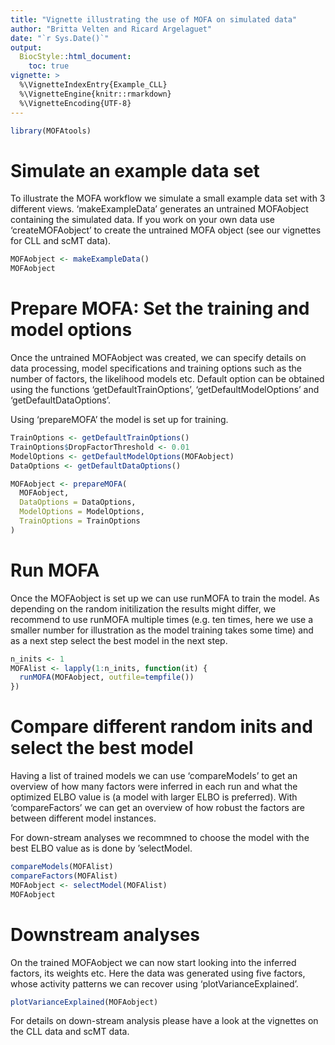 ```yaml
---
title: "Vignette illustrating the use of MOFA on simulated data"
author: "Britta Velten and Ricard Argelaguet"
date: "`r Sys.Date()`"
output:
  BiocStyle::html_document:
    toc: true
vignette: >
  %\VignetteIndexEntry{Example_CLL}
  %\VignetteEngine{knitr::rmarkdown}
  %\VignetteEncoding{UTF-8}
---
```


```r
library(MOFAtools)
```

# Simulate an example data set
To illustrate the MOFA workflow we simulate a small example data set with 3 different views. 'makeExampleData' generates an untrained MOFAobject containing the simulated data. If you work on your own data use 'createMOFAobject' to create the untrained MOFA object (see our vignettes for CLL and scMT data).
```r
MOFAobject <- makeExampleData()
MOFAobject
```

# Prepare MOFA: Set the training and model options
Once the untrained MOFAobject was created, we can specify details on data processing, model specifications and training options such as the number of factors, the likelihood models etc. Default option can be obtained using the functions 'getDefaultTrainOptions', 'getDefaultModelOptions' and 'getDefaultDataOptions'. 

Using 'prepareMOFA' the model is set up for training.
```r
TrainOptions <- getDefaultTrainOptions()
TrainOptions$DropFactorThreshold <- 0.01
ModelOptions <- getDefaultModelOptions(MOFAobject)
DataOptions <- getDefaultDataOptions()

MOFAobject <- prepareMOFA(
  MOFAobject, 
  DataOptions = DataOptions,
  ModelOptions = ModelOptions,
  TrainOptions = TrainOptions
)
```

# Run MOFA
Once the MOFAobject is set up we can use runMOFA to train the model. As depending on the random initilization the results might differ, we recommend to use runMOFA multiple times (e.g. ten times, here we use a smaller number for illustration as the model training takes some time) and as a next step select the best model in the next step.
```r
n_inits <- 1
MOFAlist <- lapply(1:n_inits, function(it) {
  runMOFA(MOFAobject, outfile=tempfile())
})
```


# Compare different random inits and select the best model
Having a list of trained models we can use 'compareModels' to get an overview of how many factors were inferred in each run and what the optimized ELBO value is (a model with larger ELBO is preferred). With 'compareFactors' we can get an overview of how robust the factors are between different model instances.

For down-stream analyses we recommned to choose the model with the best ELBO value as is done by 'selectModel.
```r
compareModels(MOFAlist)
compareFactors(MOFAlist)
MOFAobject <- selectModel(MOFAlist)
MOFAobject
```

# Downstream analyses
On the trained MOFAobject we can now start looking into the inferred factors, its weights etc. Here the data was generated using five factors, whose activity patterns we can recover using 'plotVarianceExplained'.
```r
plotVarianceExplained(MOFAobject)
```

For details on down-stream analysis please have a look at the vignettes on the CLL data and scMT data.

